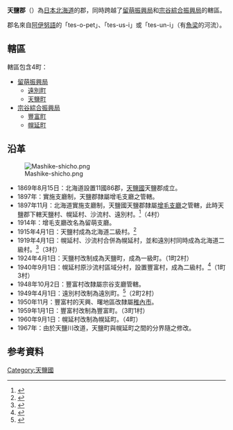 {{日本郡
| 郡=天鹽郡
| 日文原名=天塩郡
| 平假名=てしおぐん
| 羅馬字拼音=Teshio-gun
| 都道府縣=北海道
| 支廳=留萌振興局
| 支廳2=宗谷綜合振興局
| 町=4
| 村=
| 經度=
| 緯度=
| 地圖=[[File:Teshio_District_in_Rumoi_and_Soya_Subprefectures.gif|250px]]
}}
'''天鹽郡'''（{{jpn|j=天塩郡|hg=てしおぐん|rm=Teshio gun|f=y}}）為[[日本|日本]][[北海道|北海道]]的郡，同時跨越了[[留萌振興局|留萌振興局]]和[[宗谷綜合振興局|宗谷綜合振興局]]的轄區。

郡名來自[[阿伊努語|阿伊努語]]的「tes-o-pet」、「tes-us-i」或「tes-un-i」（有[[魚梁|魚梁]]的河流）。

==轄區==
轄區包含4町：
*[[留萌振興局|留萌振興局]]
**[[遠別町|遠別町]]
**[[天鹽町|天鹽町]]
*[[宗谷綜合振興局|宗谷綜合振興局]]
**[[豐富町|豐富町]]
**[[幌延町|幌延町]]

==沿革==
[[Image:Mashike-shicho.png|thumb]]
*1869年8月15日：北海道設置11國86郡，[[天鹽國|天鹽國]]天鹽郡成立。
*1897年：實施支廳制，天鹽郡隸屬增毛支廳之管轄。
*1897年11月：北海道實施支廳制，天鹽國天鹽郡隸屬[[增毛支廳|增毛支廳]]之管轄，此時天鹽郡下轄天鹽村、幌延村、沙流村、遠別村。<ref>{{Cite web |url=http://homepage1.nifty.com/ishato/tiri/sityoson/01hokkai/01_hokkai21.htm#rumoi |title=市町村的變遷 - 北海道［道東・道北］ |publisher=ISSIE |accessdate=2008年7月5日 |language=ja |deadurl=yes |archiveurl=https://web.archive.org/web/20091001194212/http://homepage1.nifty.com/ishato/tiri/sityoson/01hokkai/01_hokkai21.htm#rumoi |archivedate=2009年10月1日 }}</ref>（4村）
*1914年：增毛支廳改名為留萌支廳。
*1915年4月1日：天鹽村成為北海道二級村。<ref>{{Cite web| publisher=天鹽町公所| title=天鹽町的年表| url=http://www.teshiotown.com/syuokai/gaiyou/nenpyou/nenpyou.html| accessdate=2007年7月10日| language=ja| deadurl=yes| archiveurl=https://web.archive.org/web/20070928054557/http://www.teshiotown.com/syuokai/gaiyou/nenpyou/nenpyou.html| archivedate=2007年9月28日}}</ref>
*1919年4月1日：幌延村、沙流村合併為幌延村，並和遠別村同時成為北海道二級村。<ref>{{Cite web| publisher=幌延町公所| title=幌延町的故事| url=http://www.town.horonobe.hokkaido.jp/web2/PD_Cont.nsf/0/3DA643885C7B785A49256FCD00301B9A?OpenDocument| accessdate=2007年7月11日| language=ja| deadurl=yes| archiveurl=https://web.archive.org/web/20070927223600/http://www.town.horonobe.hokkaido.jp/web2/PD_Cont.nsf/0/3DA643885C7B785A49256FCD00301B9A?OpenDocument| archivedate=2007年9月27日}}</ref>（3村）
*1924年4月1日：天鹽村改制成為天鹽町，成為一級町。（1町2村）
*1940年9月1日：幌延村原沙流村區域分村，設置豐富村，成為二級村。<ref>{{Cite web| publisher=豐富町公所| title=豐富町的歷史年表| url=http://www.town.toyotomi.hokkaido.jp/web/PD_Cont.nsf/0/8C1E4F586004E6CC49256E170025A398?OpenDocument| accessdate=2007年6月18日| language=ja| deadurl=yes| archiveurl=https://web.archive.org/web/20070703230620/http://www.town.toyotomi.hokkaido.jp/web/PD_Cont.nsf/0/8C1E4F586004E6CC49256E170025A398?OpenDocument| archivedate=2007年7月3日}}</ref>（1町3村）
*1948年10月2日：豐富村改隸屬宗谷支廳管轄。
*1949年4月1日：遠別村改制為遠別町。<ref>{{Cite web| publisher=遠別町公所| title=遠別町的概要| url=http://www.town.embetsu.hokkaido.jp/cyousei_jyouhou/gaiyou/gaiyou.htm| accessdate=2007年7月10日| language=ja| deadurl=yes| archiveurl=https://web.archive.org/web/20070623064142/http://www.town.embetsu.hokkaido.jp/cyousei_jyouhou/gaiyou/gaiyou.htm| archivedate=2007年6月23日}}</ref>（2町2村）
*1950年11月：豐富村的天興、曙地區改隸屬[[稚內市|稚內市]]。
*1959年1月1日：豐富村改制為豐富町。（3町1村）
*1960年9月1日：幌延村改制為幌延町。（4町）
*1967年：由於天鹽川改道，天鹽町與幌延町之間的分界隨之修改。

==参考資料==
{{reflist}}

{{留萌振興局}}
{{宗谷綜合振興局}}
{{天盐国的郡}}

[[Category:天鹽國|Category:天鹽國]]